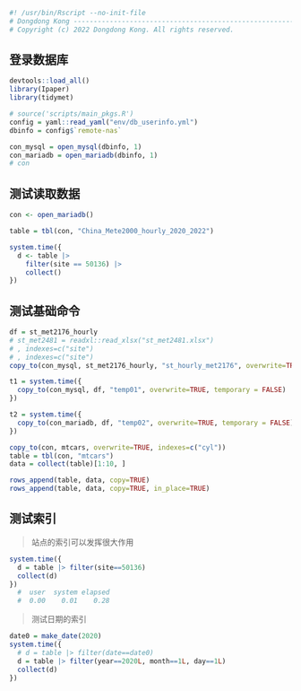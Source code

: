 ```r
#! /usr/bin/Rscript --no-init-file
# Dongdong Kong ----------------------------------------------------------------
# Copyright (c) 2022 Dongdong Kong. All rights reserved.
```

## 登录数据库
```r
devtools::load_all()
library(Ipaper)
library(tidymet)

# source('scripts/main_pkgs.R')
config = yaml::read_yaml("env/db_userinfo.yml")
dbinfo = config$`remote-nas`

con_mysql = open_mysql(dbinfo, 1)
con_mariadb = open_mariadb(dbinfo, 1)
# con
```

## 测试读取数据

```r
con <- open_mariadb()
```

```r
table = tbl(con, "China_Mete2000_hourly_2020_2022")

system.time({
  d <- table |>
    filter(site == 50136) |>
    collect()
})
```

## 测试基础命令

```r
df = st_met2176_hourly
# st_met2481 = readxl::read_xlsx("st_met2481.xlsx")
# , indexes=c("site")
# , indexes=c("site")
copy_to(con_mysql, st_met2176_hourly, "st_hourly_met2176", overwrite=TRUE, temporary = FALSE)

t1 = system.time({
  copy_to(con_mysql, df, "temp01", overwrite=TRUE, temporary = FALSE)
})

t2 = system.time({
  copy_to(con_mariadb, df, "temp02", overwrite=TRUE, temporary = FALSE)
})
```


```r
copy_to(con, mtcars, overwrite=TRUE, indexes=c("cyl"))
table = tbl(con, "mtcars")
data = collect(table)[1:10, ]

rows_append(table, data, copy=TRUE)
rows_append(table, data, copy=TRUE, in_place=TRUE)
```

## 测试索引

> 站点的索引可以发挥很大作用
```r
system.time({
  d = table |> filter(site==50136)
  collect(d)
})
  #  user  system elapsed
  #  0.00    0.01    0.28
```

> 测试日期的索引
```r
date0 = make_date(2020)
system.time({
  # d = table |> filter(date==date0)
  d = table |> filter(year==2020L, month==1L, day==1L)
  collect(d)
})
```

